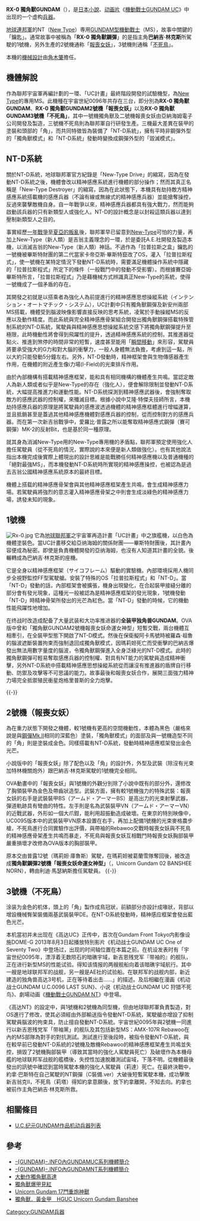 {{noteTA
|G1=GundamUC}}
'''RX-0 獨角獸GUNDAM'''（{{lang-ja|ユニコーンガンダム}}），是[[日本|日本]][[小說|小說]]、[[动画片|动画片]]《[[機動戰士GUNDAM_UC|機動戰士GUNDAM UC]]》中出现的一个虚构[[兵器|兵器]]。

[[地球連邦軍|地球連邦軍]]的NT（[[New_Type|New Type]]）専用[[GUNDAM系機動戰士|GUNDAM型]][[機動戰士|機動戰士]]（MS），故事中關鍵的「鑰匙」。通常故事中被稱為「'''RX-0 獨角獸鋼彈'''」的是指主角'''巴納吉·林克斯'''所駕駛的1號機，另外生產的2號機通称「[[報喪女妖|報喪女妖]]」，3號機則通稱「[[不死鳥|不死鳥]]」。

本機的[[機械設計_(動畫)|機械設計]]由[[角木肇|角木肇]]擔任。

== 機體解說 ==
作為聯邦宇宙軍再編計劃的一環、「UC計畫」最終階段開發的試驗機型，為[[New_Type|New Type]]的專用MS。此機種在宇宙世紀0096年共存在三台，即分別為'''RX-0 獨角獸GUNDAM'''、'''RX-0 獨角獸GUNDAM2號機「報喪女妖」'''以及'''RX-0 獨角獸GUNDAM3號機「不死鳥」'''，其中一號機獨角獸及二號機報喪女妖由亞納海姆電子公司開發及製造，三號機不死鳥則為聯邦軍自行研發生產。三機最大差異在裝甲的塗裝和頭部的「角」，而共同特徵皆為裝備了「NT-D系統」，擁有平時非鋼彈外型的「獨角獸模式」和「NT-D系統」發動時變換成鋼彈外型的「毀滅模式」。

== NT-D系統 ==
關於NT-D系統，地球聯邦軍官方紀錄是「New-Type Drive」的縮寫，因為在發動NT-D系統之後，機體會改以精神感應系統進行機體的部分操作；然而其真正名稱是「New-Type Destroyer」的縮寫，因為在此狀態下，本機具有劫持敵方精神感應系統搭載機的感應兵器（不論有線或無線式的精神感應兵器）並能搶奪操控，反過來襲擊敵機自身。自一年戰爭以來，精神感應兵器都具有強大戰力，然而能夠啟動該兵器的只有新類型人或強化人。NT-D的設計概念是以封殺這類兵器以達到壓制新類型人之目的。

事實經歷[[一年戰爭|一年戰爭]]至[[機動戰士GUNDAM_逆襲的夏亞|夏亞的叛亂]]後，聯邦軍早已留意到[[Newtype|New-Type]]可怕的力量，再加上New-Type（新人類）是吉翁主義理念的一環，於是委託A.E.社開發及製造本機，以消滅吉翁的New-Type（新人類）神話。不過作為「拉普拉斯之盒」鑰匙的一號機被畢斯特財團的第二代當家卡帝亞斯·畢斯特竄改了OS，灌入「拉普拉斯程式」，使一號機在某特定情況下發動NT-D系統時，需要滿足機體操作系統中隱藏的「拉普拉斯程式」所定下的條件（一般戰鬥中的發動不受影響）。而根據賽亞姆·畢斯特所言，「拉普拉斯程式」乃是藉機械方式辨識真正New-Type的系統，使得一號機成了一個矛盾的存在。

其開發之初就是以搭乘者為強化人為前提進行的精神感應思想操縱系統（インテンション・オートマチック・システム），UC計劃中只有獨角獸鋼彈及新安州兩部MS搭載，機體受到腦波映像影響直接反映的思考系統，凌駕於手動操縱MS的反應以及動作精度。而此系統與完全精神感應骨架組合開發出獨角獸鋼彈搭載特殊管制系統的NT-D系統，駕駛員與精神感應思想操縱系統交感下將獨角獸鋼彈提升至極限，此時機動性將會得到飛躍性的提升，透過精神感應系統的控制，其推進器從點火、推進到煞停的時間非常的短暫，速度甚至能用「[[瞬間移動|瞬間移動]]」來形容，駕駛員將要承受強大的G力和對大腦的衝擊力，一般人身體無法負擔，考慮到這一點，所以大約只能發動5分鐘左右。另外，NT-D發動時，精神框架會與生物傳感器產生作用，在機體的附近產生像i力場(I-Field)的光束排斥作用。

由於內部機構有搭載精神感應框架，能和具有相同機構的機體產生共鳴。當認定敵人為新人類或者似乎是New-Type的存在（強化人），便會解除限制並發動NT-D系統，大幅提高推進力和運動性能。NT-D系统探測到精神感應武器後，會強制奪取敵方的感應武器的控制權，來殲滅目標。根據小說中艾隆·特傑夫技師所言，本機劫持感應兵器的原理是將駕駛員的感應波透過機體的精神感應框體進行增幅運算，並且抵銷甚至是蓋過其他精神感應機體對感應兵器的控制，從而控制對方的感應兵器。而在第一次新吉翁戰爭中，愛羅比·普露之所以能奪取精神感應式鋼彈（賽可鋼彈）MK-2的反射Bit，也是基於同一種原理。

就其身為消滅New-Type用的New-Type專用機的矛盾點，聯邦軍預定使用強化人擔任駕駛員（從不死鳥的情況，實際說的本來便是新人類做強化）。也有其他說法指出本機完成後實際上體現出的設計思維是能戰勝任何精神感應機以及普通機種的「絕對最強MS」，而本機發動NT-D系統時所實現的精神感應操控，也被認為是過去吉翁公國精神感應系統原本的最終目標。

機體上搭载的精神感應骨架會與其他精神感應框架產生共鳴，會生成精神感應力場。若駕駛員將強烈的意志灌入精神感應骨架之中則會生成淡綠色的精神感應力場，誘發未知的現象。

== 1號機 ==
{{機動兵器
|名称=獨角獸GUNDAM<br />{{lang|ja|ユニコーンガンダム}}<br />Unicorn Gundam
|型式番号=RX-0
|製造=畢斯特財團（旗下A.E.社）
|全高=獨角獸模式時：19.7米<br />毁灭模式時：21.7米
|重量=23.7噸
|全備重量=42.7噸
|出力=3,480kW（毁灭模式时不能测定）
|推力=142,600kg（毁灭模式时不能测定）
|センサー=22,000米
|装甲=高达尼姆合金
|武装=60mm火神炮×2<br />光束麥格農步枪×1<br />超级火箭筒×1<br />光束軍刀×4<br />盾牌×1<br />光束加特林機關炮×2<br />武裝裝甲DE×1(漫畫版中存在)<br />
|搭乗者=巴納吉·林克斯
}}
[[File:Rx-0.jpg|thumb]]
它為[[地球聯邦軍|地球聯邦軍]]之宇宙軍再造計畫「UC計畫」中之旗艦機，以白色為機體塗裝色。當UC計畫移交給亞纳海姆的關係財團——畢斯特財團後，其計畫內容便成為秘密。即使是負責機體開發的亞纳海姆，也沒有人知道其計畫的全貌。後輾轉成為巴納吉·林克斯的座機。

它是全身以精神感應框架（サイコフレーム）驅動的實驗機。內部環境採用人機同步全視野監控FF型駕駛艙。安裝了特殊的OS「拉普拉斯程式」和「NT-D」。當「NT-D」發動的話，內部框架會被擴張，機身出現變化，在合起裝甲接縫分離的部分會有發光現象，這種光一般被認為是精神感應框架的發光現象，1號機發動「NT-D」時精神骨架所發出的光芒為紅色。當「NT-D」發動的時候，它的機動性能飛躍性地增加。

在终战时改造成配备了大量武装和大功率推进器的'''全装甲独角兽GUNDAM'''。OVA版中曾和「獨角獸GUNDAM2號機報喪女妖命運女神型」短暫交戰，兩台機體互相牽引，在全裝甲型態下開啟了NT-D模式。然後在保衛擬阿卡馬號時被羅森‧祖魯的腦波遮斷裝置拘束而強制退回成獨角獸模式，因瑪莉妲死亡而受衝擊的巴納吉爆發出無法用數字量度的腦波，令獨角獸鋼彈進入全身泛綠光的NT-D模式。此時的獨角獸鋼彈可輕易奪取感應兵器的控制權、對具有NT能力的駕駛員造成精神衝擊，另外NT-D系統中搭載精神感應思想操縱系統從而讓沒有推進器的盾牌自行移動、防禦及攻擊等不可思議的能力。故事最後和報喪女妖合作，展開三面強力精神力場完全抵禦殖民衝星炮格里普斯的全力炮擊。
{{機動兵器
|名称=全装甲独角兽GUNDAM<br />{{lang|ja|フルアーマー・ユニコーンガンダム}}<br />Full Armor Unicorn Gundam
|型式番号=RX-0
|全高=独角兽模式时：19.7米<br />毁灭模式时：21.7米
|重量=45.0噸
|全備重量=76.9噸
|出力=3,480kW（毁灭模式时不能测定）
|推力=189,700kg（毁灭模式时不能测定）
|センサー=22,000米
|武装=60mm火神炮×2<br />光束麥格農步枪×1（设定可以使用2挺）<br />超级火箭筒×2<br />光束军刀×4<br />盾牌×3<br />光束加特林机枪×6<br />3联装手榴弹组件×8<br />3联装反舰导弹发射器×2<br />榴弹发射器×2<br />超级光束标枪×2（设定中存在）<br />武裝裝甲DE×3（理论上可安装但实际未安装）
|搭乗者=巴納吉·林克斯
}}

{{-}}

== 2號機（報喪女妖）==
{{機動兵器
|名称=獨角獸GUNDAM2號機「報喪女妖」（OVA版設定）<br />{{lang|ja|ユニコーンガンダム2号機「バンシィ」（OVA版設定）}}<br />Unicorn Gundam 02 BANSHEE(OVA Ver.)
|型式番号=RX-0、RX-0[N]（命運女神型）
|製造=畢斯特財團（旗下A.E.社）
|全高=独角兽模式时：19.7米<br />毁灭模式时：21.7米
|重量=24.0噸<br />27.3噸（命運女神型）
|全備重量=46.7噸
|センサー=23,500米
|武装=60mm火神炮×2<br />光束軍刀×4<br />武裝裝甲BS×1<br />武裝裝甲VN×1<br />武裝裝甲XC×1（命運女神型）<br />武裝裝甲DE×1（命運女神型）<br/>大功率光束步枪（裝備迴旋發射器×1）×1（命運女神型）<br/>
|搭乗者=報喪女妖：瑪莉妲·庫魯斯<br />命運女神型：利迪·馬瑟納斯
}}
為在重力狀態下開發之機體，較1號機有更高的空間機動性，本體為黑色（嚴格來說是與[[RX-178系列机动战士|鋼彈Mk.II]]相同的深藍色）塗裝，「獨角獸模式」的面部及與一號機造型不同的「角」則是塗裝成金色。同樣搭載有NT-D系統，發動時精神感應框架發出金色光芒。

小說版中的「報喪女妖」除了配色以及「角」的設計外，外型及武裝（除沒有光束加特林機關炮外）跟巴納吉·林克斯駕駛的1號機完全相同。

OVA動畫中的「報喪女妖」與1號機的外觀分別除了小說中既有的部分外，還修改了胸領裝甲為金色及帶齒狀造型。武裝方面，擁有較1號機強力的特殊武裝：報喪女妖的右手是武裝裝甲BS（アームド・アーマーBS）是高出力的光束射擊武器，彈道軌跡具有彎曲的特性。左手則是名為武裝裝甲VN（アームド・アーマーVN）的近戰武器，外形如一個大爪鉗，能利用超振動造成破壞。在東京的特別映像中，UC0095版本中的武裝裝甲VN原本設置在右手，再加上配備1號機的光束麥格農步槍，不死鳥進行合同實驗作出評價，與帶袖的Rebawoo交戰時報喪女妖與不死鳥的精神感應骨架產生共鳴而暴走，不死鳥與報喪女妖互相戰鬥時報喪女妖胸部裝甲嚴重損壞才改修為OVA版本的胸部裝甲。

原本交由普露12號（瑪莉妲·庫魯斯）駕駛，在瑪莉妲被葛蘭雪隊奪回後，被改造成'''獨角獸鋼彈2號機「報喪女妖命運女神型」'''（{{lang|ja|ユニコーンガンダム2号機「バンシィ・ノルン」}}，Unicorn Gundam 02 BANSHEE NORN），轉由利迪·馬瑟納斯擔任駕駛員。
{{-}}

== 3號機（不死鳥）==
{{機動兵器
|名称=獨角獸GUNDAM3號機「不死鳥」<br />{{lang|ja|ユニコーンガンダム3号機「フェネクス」}}<br />Unicorn Gundam 03 PHENEX
|型式番号=RX-0
|製造=地球聯邦軍
|全高=獨角獸模式時：19.7米<br />毀滅模式時：21.7米
|重量=23.8噸
|武装=60mm火神炮×2<br />大功率光束步枪×1<br />光束軍刀×4<br />武裝裝甲DE×2<br /> |搭乗者=莉達·貝爾納<br />約拿·巴斯特 (最終決戰)<br />
}}
涂装为金色的机体，頭上的「角」製作成鳥冠狀，前額部分亦設計成喙狀，背部以增設機械臀架裝備兩基武裝裝甲DE。在NT-D系統發動時，精神感应框架會發出藍色光芒。

本机當初并未出现在《高达UC》正传中，首次在Gundam Front Tokyo内影像设施DOME-G 2013年8月3日起播放特別影片《机动战士GUNDAM UC One of Seventy Two》中登场过，出现的时间轴位置在本篇之前。在机设发表时有「宇宙世纪0095年，漂浮着无数陨石的暗礁宇域，新吉恩残党军『带袖的』的舰队，正在进行新型MS的性能试验。得知该情报的两艘舰船向着该暗礁宇域航行。其中一艘是地球联邦军的战舰，另一艘是AE社的试验船。在联邦军的战舰内部，新近建造的独角兽高达3号机，正在等待着出击……」的描述。及后相繼在漫画《机动战士GUNDAM U.C.0096 LAST SUN》、小说《机动战士GUNDAM UC 狩猎不死鸟》、劇場动画《[[機動戰士GUNDAM_NT|機動戰士GUNDAM NT]]》中登場。

《高达NT》的設定中，與1號機和2號機為同型機，但由地球聯邦軍負責製造，對OS進行了修改，使其必須經由外部輸送指令發動NT-D系統，駕駛艙亦增設了抑制駕駛員腦波的拘束具，防止擅自發動NT-D系統。宇宙世紀0095年與2號機一同進行以新吉恩残党军「带袖黨」的舰队及其包括新型MS：AMX-107R Rebawoo在內的MS部隊為對手的對抗測試。測試進行至後段時，被指令發動NT-D系統，與在較早前已發動NT-D系統的2號機及敵機Rebawoo的精神感應框架產生共鳴並失控，損毀了2號機胸部裝甲（導致其當時的強化人駕駛員死亡）及破壞作為本機母艦的地球联邦军战舰的艦橋後，失控性加速脫離測試宙域，下落不明。從機體最後發出的訊號中確認到當時駕駛本機的強化人駕駛員（莉達）死亡。在最終決戰中，約拿·巴斯特在自己駕駛的NT鋼彈（C裝備.ver）大破後短暫駕駛本機，成功擊敗新吉翁克II，不死鳥（莉塔）得知約拿意願後，放下約拿離開，不知去向。約拿也被前作主角巴納吉·林克斯所救。

== 相關條目 ==
* [[U.C.纪元GUNDAM作品机动兵器列表|U.C.纪元GUNDAM作品机动兵器列表]]

== 參考 ==
*[http://hk.gundam.info/series/unicorn/?cat=4 -{GUNDAM}-.INFO內GUNDAMUC系列機體簡介]{{Wayback|url=http://hk.gundam.info/series/unicorn/?cat=4 |date=20150525140940 }} {{zh-hk}}{{zh-cn}}{{en}}
*[https://hk.gundam.info/about-gundam/series-pages/narrative/mechanics -{GUNDAM}-.INFO內GUNDAMNT系列機體簡介]{{Wayback|url=https://hk.gundam.info/about-gundam/series-pages/narrative/mechanics |date=20181207145540 }} {{zh-hk}}{{zh-cn}}{{en}}
*[http://the-sun.on.cc/cnt/lifestyle/20091109/00481_002.html 大動作獨角獸高達]{{Wayback|url=http://the-sun.on.cc/cnt/lifestyle/20091109/00481_002.html |date=20141126064828 }}
*[http://the-sun.on.cc/cnt/lifestyle/20100407/00481_005.html 獨角獸爆甲見紅]{{Wayback|url=http://the-sun.on.cc/cnt/lifestyle/20100407/00481_005.html |date=20141126064833 }}
*[http://orientaldaily.on.cc/cnt/lifestyle/20120222/00321_001.html Unicorn Gundam 17門重炮神獸]{{Wayback|url=http://orientaldaily.on.cc/cnt/lifestyle/20120222/00321_001.html |date=20150525120709 }}
*[http://the-sun.on.cc/cnt/lifestyle/20120317/00487_002.html 獨角獸．黃金甲　HGUC Unicorn Gundam Banshee]{{Wayback|url=http://the-sun.on.cc/cnt/lifestyle/20120317/00487_002.html |date=20160305004943 }}

{{宇宙世紀|機動兵器}}

[[Category:GUNDAM兵器|Category:GUNDAM兵器]]